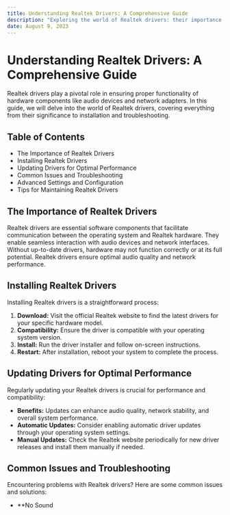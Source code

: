 ```yaml
---
title: Understanding Realtek Drivers: A Comprehensive Guide
description: "Exploring the world of Realtek drivers: their importance, installation, troubleshooting, and more."
date: August 9, 2023
---
```


# Understanding Realtek Drivers: A Comprehensive Guide

Realtek drivers play a pivotal role in ensuring proper functionality of hardware components like audio devices and network adapters. In this guide, we will delve into the world of Realtek drivers, covering everything from their significance to installation and troubleshooting.

## Table of Contents

- The Importance of Realtek Drivers
- Installing Realtek Drivers
- Updating Drivers for Optimal Performance
- Common Issues and Troubleshooting
- Advanced Settings and Configuration
- Tips for Maintaining Realtek Drivers

## The Importance of Realtek Drivers

Realtek drivers are essential software components that facilitate communication between the operating system and Realtek hardware. They enable seamless interaction with audio devices and network interfaces. Without up-to-date drivers, hardware may not function correctly or at its full potential. Realtek drivers ensure optimal audio quality and network performance.

## Installing Realtek Drivers

Installing Realtek drivers is a straightforward process:

1. **Download:** Visit the official Realtek website to find the latest drivers for your specific hardware model.
2. **Compatibility:** Ensure the driver is compatible with your operating system version.
3. **Install:** Run the driver installer and follow on-screen instructions.
4. **Restart:** After installation, reboot your system to complete the process.

## Updating Drivers for Optimal Performance

Regularly updating your Realtek drivers is crucial for performance and compatibility:

- **Benefits:** Updates can enhance audio quality, network stability, and overall system performance.
- **Automatic Updates:** Consider enabling automatic driver updates through your operating system settings.
- **Manual Updates:** Check the Realtek website periodically for new driver releases and install them manually if needed.

## Common Issues and Troubleshooting

Encountering problems with Realtek drivers? Here are some common issues and solutions:

- **No Sound

